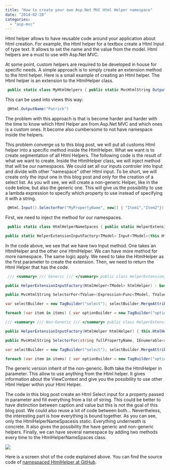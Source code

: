 ```yaml
---
title: "How to create your own Asp.Net MVC Html Helper namespace"
date: "2014-02-20"
categories: 
  - "asp-mvc"
---
```


Html helper allows to have reusable code around your application about html creation. For example, the Html helper for a textbox create a Html Input of type text. It allows to set the name and the value from the model. Html helpers are a must to use with Asp.Net MVC.

At some point, custom helpers are required to be developed in house for specific needs. A simple approach is to simply create an extension method to the html helper. Here is a small example of creating an Html helper. The Html helper is an extension to the HtmlHelper class.


```csharp
 public static class MyHtmlHelpers { public static MvcHtmlString OutputName(this HtmlHelper helper, string name) { return new MvcHtmlString(string.Format("<h1>{0}</h1>",name)); } } 
```

This can be used into views this way:


```csharp
 @Html.OutputName("Patrick") 
```

The problem with this approach is that is become harder and harder with the time to know which Html Helper are from Asp.Net MVC and which ones is a custom ones. It become also cumbersome to not have namespace inside the helpers.

This problem converge us to this blog post, we will put all customs Html helper into a specific method inside the HtmlHelper. What we want is to create segmentation of all Html Helpers. The following code is the result of what we want to create. Inside the HtmlHelper class, we will inject method that will be our namespaces. We could set all our inputs controler into Input and divide with other "namespace" other Html input. To be short, we will create only the input one in this blog post and only for the creation of a select list. As you will see, we will create a non-generic Helper, like in the code below, but also the generic one. This will give us the possibility to use a lambda expression to specify which property to use instead of specifying it with a string.


```csharp
 @Html.Input().SelectorFor("MyPropertyName", new[] { "Item1","Item2"}) @Html.Image()... //And so on. 
```

First, we need to inject the method for our namespaces.


```csharp
 public static class HtmlHelperNameSpaces { public static HelperExtensionInputFactory Input(this HtmlHelper helper) { return new HelperExtensionInputFactory(helper); }

public static HelperExtensionInputFactory<TModel> Input<TModel>(this HtmlHelper<TModel> helper) { return new HelperExtensionInputFactory<TModel>(helper); } } 
```

In the code above, we see that we have two Input method. One takes an HtmlHelper and the other one HtmlHelper. We can have more method for more namespace. The same logic apply. We need to take the HtmlHelper as the first parameter to create the extension. Then, we need to return the Html Helper that has the code.


```csharp
 /// <summary> /// Generic /// </summary> public class HelperExtensionInputFactory<TModel> : HelperExtensionInputFactory { private HtmlHelper<TModel> HtmlHelper { get; set; }

public HelperExtensionInputFactory(HtmlHelper<TModel> htmlHelper) : base(htmlHelper) { HtmlHelper = htmlHelper; }

public MvcHtmlString SelectorFor<TValue>(Expression<Func<TModel, TValue>> property, IEnumerable<string> items) { var meta = ModelMetadata.FromLambdaExpression(property, this.HtmlHelper.ViewData); string fullPropertyName = HtmlHelper.ViewContext.ViewData.TemplateInfo.GetFullHtmlFieldName(ExpressionHelper.GetExpressionText(property));

var selectBuilder = new TagBuilder("select"); selectBuilder.MergeAttribute("name", fullPropertyName); selectBuilder.MergeAttribute("id", fullPropertyName); selectBuilder.MergeAttribute("class", "selector");

foreach (var item in items) { var optionBuilder = new TagBuilder("option"); optionBuilder.MergeAttribute("value", item); optionBuilder.SetInnerText(item); selectBuilder.InnerHtml += optionBuilder.ToString(); } return new MvcHtmlString(selectBuilder.ToString()); } }

/// <summary> /// Non-Generic /// </summary> public class HelperExtensionInputFactory { private HtmlHelper HtmlHelper { get; set; }

public HelperExtensionInputFactory(HtmlHelper htmlHelper) { this.HtmlHelper = htmlHelper; }

public MvcHtmlString SelectorFor(string fullPropertyName, IEnumerable<string> items) {

var selectBuilder = new TagBuilder("select"); selectBuilder.MergeAttribute("name", fullPropertyName); selectBuilder.MergeAttribute("id", fullPropertyName); selectBuilder.MergeAttribute("class", "selector");

foreach (var item in items) { var optionBuilder = new TagBuilder("option"); optionBuilder.MergeAttribute("value", item); optionBuilder.SetInnerText(item); selectBuilder.InnerHtml += optionBuilder.ToString(); } return new MvcHtmlString(selectBuilder.ToString()); } } 
```

The generic version inherit of the non-generic. Both take the HtmlHelper in parameter. This allow to use anything from the Html helper. It gives information about the ViewContext and give you the possibility to use other Html Helper within your Html Helper.

The code in this blog post create an Html Select input for a property passed in parameter and fill everything from a list of string. This could be better to have distinction between caption and value but this is not the goal of this blog post. We could also reuse a lot of code between both... Nevertheless, the interesting part is how everything is bound together. As you can see, only the HtmlHelperNameSpacesis static. Everything underneath is concrete. It also gives the possibility the have generic and non-generic helpers. Finally, we can have several namespace by adding two methods every time to the HtmlHelperNameSpaces class.

![](images/HtmlHelper-400x79.png)

Here is a screen shot of the code explained above. You can find the source code of [namespaced HtmlHelper at GitHub](https://github.com/MrDesjardins/HtmlHelperExamples).
